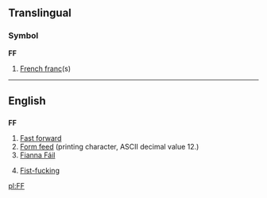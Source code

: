 ==Translingual==

===Symbol===
'''FF'''

# [[French franc]](s)

----

==English==

==={{initialism}}===
'''FF'''

# [[Fast forward]]
# [[Form feed]] (printing character, ASCII decimal value 12.)
# [[Fianna Fáil]]
# {{vulgarslang}} [[Fist-fucking]]

[[pl:FF]]